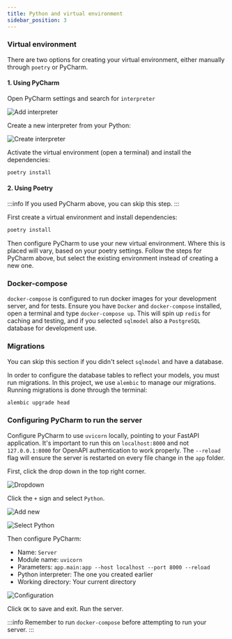 ```yaml
---
title: Python and virtual environment
sidebar_position: 3
---
```


### Virtual environment
There are two options for creating your virtual environment, either manually through ``poetry`` or PyCharm.

#### 1. Using PyCharm

Open PyCharm settings and search for ``interpreter``

![Add interpreter](/img/fastapi/setup/add_interpreter.png)

Create a new interpreter from your Python:

![Create interpreter](/img/fastapi/setup/interpreter.png)

Activate the virtual environment (open a terminal) and install the dependencies:

```bash
poetry install
```

#### 2. Using Poetry

:::info
If you used PyCharm above, you can skip this step.
:::

First create a virtual environment and install dependencies:

```bash
poetry install
```

Then configure PyCharm to use your new virtual environment. Where this is placed will vary, based on your
poetry settings. Follow the steps for PyCharm above, but select the existing environment instead of creating a new
one.

### Docker-compose

`docker-compose` is configured to run docker images for your development server, and for tests.
Ensure you have `Docker` and `docker-compose` installed, open a terminal and type
`docker-compose up`. This will spin up `redis` for caching and testing,
and if you selected `sqlmodel` also a `PostgreSQL` database for development use.

### Migrations
You can skip this section if you didn't select `sqlmodel` and have a database.

In order to configure the database tables to reflect your models, you must run migrations.
In this project, we use `alembic` to manage our migrations. Running migrations is done through the terminal:

```bash
alembic upgrade head
```

### Configuring PyCharm to run the server

Configure PyCharm to use `uvicorn` locally, pointing to your FastAPI application.
It's important to run this on `localhost:8000` and not `127.0.0.1:8000` for OpenAPI authentication to work properly.
The `--reload` flag will ensure the server is restarted on every file change in the `app` folder.

First, click the drop down in the top right corner.

![Dropdown](/img/fastapi/setup/edit_configuration.png)

Click the `+` sign and select `Python`.

![Add new](/img/fastapi/setup/add_new.png)


![Select Python](/img/fastapi/setup/add_python.png)

Then configure PyCharm:

* Name: `Server`
* Module name: `uvicorn`
* Parameters: `app.main:app --host localhost --port 8000 --reload`
* Python interpreter: The one you created earlier
* Working directory: Your current directory

![Configuration](/img/fastapi/setup/server_config.png)

Click `OK` to save and exit. Run the server.

:::info
Remember to run `docker-compose` before attempting to run your server.
:::